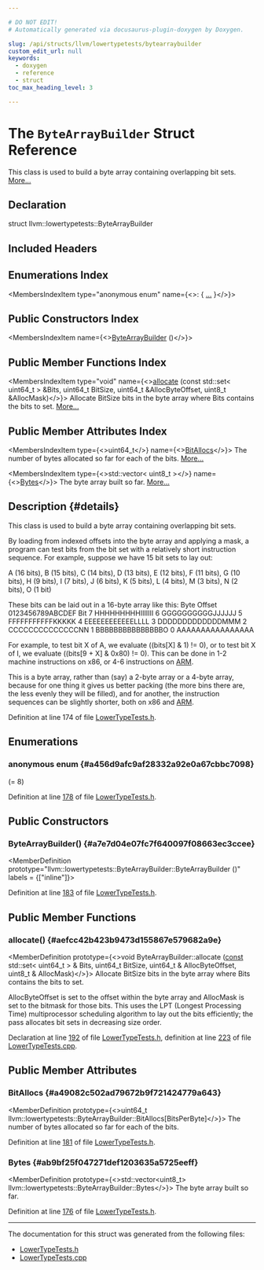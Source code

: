 ```yaml
---

# DO NOT EDIT!
# Automatically generated via docusaurus-plugin-doxygen by Doxygen.

slug: /api/structs/llvm/lowertypetests/bytearraybuilder
custom_edit_url: null
keywords:
  - doxygen
  - reference
  - struct
toc_max_heading_level: 3

---
```





# The `ByteArrayBuilder` Struct Reference

<DoxygenPage pluginConfig={pluginConfig}>

This class is used to build a byte array containing overlapping bit sets. <a href="#details">More...</a>

## Declaration

<CodeBlock>struct llvm::lowertypetests::ByteArrayBuilder</CodeBlock>

## Included Headers

<IncludesList>
<IncludesListItem
  filePath="llvm/Transforms/IPO/LowerTypeTests.h"
  permalink="/docs/api/files/include/include/llvm/include/llvm/transforms/include/llvm/transforms/ipo/lowertypetests-h"
  isLocal="true" />
</IncludesList>

## Enumerations Index

<MembersIndex>

<MembersIndexItem
  type="anonymous enum"
  name={<>:  &#123; <a href="#a456d9afc9af28332a92e0a67cbbc7098">...</a> &#125;</>}>
</MembersIndexItem>

</MembersIndex>

## Public Constructors Index

<MembersIndex>

<MembersIndexItem
  name={<><a href="#a7e7d04e07fc7f640097f08663ec3ccee">ByteArrayBuilder</a> ()</>}>
</MembersIndexItem>

</MembersIndex>

## Public Member Functions Index

<MembersIndex>

<MembersIndexItem
  type="void"
  name={<><a href="#aefcc42b423b9473d155867e579682a9e">allocate</a> (const std::set&lt; uint64&#95;t &gt; &amp;Bits, uint64&#95;t BitSize, uint64&#95;t &amp;AllocByteOffset, uint8&#95;t &amp;AllocMask)</>}>
Allocate BitSize bits in the byte array where Bits contains the bits to set. <a href="#aefcc42b423b9473d155867e579682a9e">More...</a>
</MembersIndexItem>

</MembersIndex>

## Public Member Attributes Index

<MembersIndex>

<MembersIndexItem
  type={<>uint64&#95;t</>}
  name={<><a href="#a49082c502ad79672b9f721424779a643">BitAllocs</a></>}>
The number of bytes allocated so far for each of the bits. <a href="#a49082c502ad79672b9f721424779a643">More...</a>
</MembersIndexItem>

<MembersIndexItem
  type={<>std::vector&lt; uint8&#95;t &gt;</>}
  name={<><a href="#ab9bf25f047271def1203635a5725eeff">Bytes</a></>}>
The byte array built so far. <a href="#ab9bf25f047271def1203635a5725eeff">More...</a>
</MembersIndexItem>

</MembersIndex>

## Description {#details}

This class is used to build a byte array containing overlapping bit sets.

By loading from indexed offsets into the byte array and applying a mask, a program can test bits from the bit set with a relatively short instruction sequence. For example, suppose we have 15 bit sets to lay out:

A (16 bits), B (15 bits), C (14 bits), D (13 bits), E (12 bits), F (11 bits), G (10 bits), H (9 bits), I (7 bits), J (6 bits), K (5 bits), L (4 bits), M (3 bits), N (2 bits), O (1 bit)

These bits can be laid out in a 16-byte array like this: <CodeBlock>  Byte Offset
0123456789ABCDEF
</CodeBlock> Bit 7 HHHHHHHHHIIIIIII 6 GGGGGGGGGGJJJJJJ 5 FFFFFFFFFFFKKKKK 4 EEEEEEEEEEEELLLL 3 DDDDDDDDDDDDDMMM 2 CCCCCCCCCCCCCCNN 1 BBBBBBBBBBBBBBBO 0 AAAAAAAAAAAAAAAA

For example, to test bit X of A, we evaluate ((bits&#91;X&#93; &amp; 1) != 0), or to test bit X of I, we evaluate ((bits&#91;9 + X&#93; &amp; 0x80) != 0). This can be done in 1-2 machine instructions on x86, or 4-6 instructions on <a href="/docs/api/namespaces/llvm/arm">ARM</a>.

This is a byte array, rather than (say) a 2-byte array or a 4-byte array, because for one thing it gives us better packing (the more bins there are, the less evenly they will be filled), and for another, the instruction sequences can be slightly shorter, both on x86 and <a href="/docs/api/namespaces/llvm/arm">ARM</a>.

Definition at line 174 of file <a href="/docs/api/files/include/include/llvm/include/llvm/transforms/include/llvm/transforms/ipo/lowertypetests-h">LowerTypeTests.h</a>.

<SectionDefinition>

## Enumerations

### anonymous enum  {#a456d9afc9af28332a92e0a67cbbc7098}

<MemberDefinition
  prototype="anonymous enum ">

<EnumerationList title="Enumeration values">

<Link id="a456d9afc9af28332a92e0a67cbbc7098a961b1f972e23c16ecc4ddffe1ddfbdca" />
<EnumerationListItem name="BitsPerByte">
 (= 8)
</EnumerationListItem>

</EnumerationList>

Definition at line <a href="/docs/api/files/include/include/llvm/include/llvm/transforms/include/llvm/transforms/ipo/lowertypetests-h/#l00178">178</a> of file <a href="/docs/api/files/include/include/llvm/include/llvm/transforms/include/llvm/transforms/ipo/lowertypetests-h">LowerTypeTests.h</a>.
</MemberDefinition>

</SectionDefinition>

<SectionDefinition>

## Public Constructors

### ByteArrayBuilder() {#a7e7d04e07fc7f640097f08663ec3ccee}

<MemberDefinition
  prototype="llvm::lowertypetests::ByteArrayBuilder::ByteArrayBuilder ()"
  labels = {["inline"]}>

Definition at line <a href="/docs/api/files/include/include/llvm/include/llvm/transforms/include/llvm/transforms/ipo/lowertypetests-h/#l00183">183</a> of file <a href="/docs/api/files/include/include/llvm/include/llvm/transforms/include/llvm/transforms/ipo/lowertypetests-h">LowerTypeTests.h</a>.
</MemberDefinition>

</SectionDefinition>

<SectionDefinition>

## Public Member Functions

### allocate() {#aefcc42b423b9473d155867e579682a9e}

<MemberDefinition
  prototype={<>void ByteArrayBuilder::allocate (<a href="/docs/api/files/lib/lib/target/lib/target/aarch64/aarch64promoteconstant-cpp/#a90f8350fecae261c25be85d38b451bff">const</a> std::set&lt; uint64&#95;t &gt; &amp; Bits, uint64&#95;t BitSize, uint64&#95;t &amp; AllocByteOffset, uint8&#95;t &amp; AllocMask)</>}>
Allocate BitSize bits in the byte array where Bits contains the bits to set.

AllocByteOffset is set to the offset within the byte array and AllocMask is set to the bitmask for those bits. This uses the LPT (Longest Processing Time) multiprocessor scheduling algorithm to lay out the bits efficiently; the pass allocates bit sets in decreasing size order.

Declaration at line <a href="/docs/api/files/include/include/llvm/include/llvm/transforms/include/llvm/transforms/ipo/lowertypetests-h/#l00192">192</a> of file <a href="/docs/api/files/include/include/llvm/include/llvm/transforms/include/llvm/transforms/ipo/lowertypetests-h">LowerTypeTests.h</a>, definition at line <a href="/docs/api/files/lib/lib/transforms/lib/transforms/ipo/lowertypetests-cpp/#l00223">223</a> of file <a href="/docs/api/files/lib/lib/transforms/lib/transforms/ipo/lowertypetests-cpp">LowerTypeTests.cpp</a>.
</MemberDefinition>

</SectionDefinition>

<SectionDefinition>

## Public Member Attributes

### BitAllocs {#a49082c502ad79672b9f721424779a643}

<MemberDefinition
  prototype={<>uint64&#95;t llvm::lowertypetests::ByteArrayBuilder::BitAllocs&#91;BitsPerByte&#93;</>}>
The number of bytes allocated so far for each of the bits.

Definition at line <a href="/docs/api/files/include/include/llvm/include/llvm/transforms/include/llvm/transforms/ipo/lowertypetests-h/#l00181">181</a> of file <a href="/docs/api/files/include/include/llvm/include/llvm/transforms/include/llvm/transforms/ipo/lowertypetests-h">LowerTypeTests.h</a>.
</MemberDefinition>

### Bytes {#ab9bf25f047271def1203635a5725eeff}

<MemberDefinition
  prototype={<>std::vector&lt;uint8&#95;t&gt; llvm::lowertypetests::ByteArrayBuilder::Bytes</>}>
The byte array built so far.

Definition at line <a href="/docs/api/files/include/include/llvm/include/llvm/transforms/include/llvm/transforms/ipo/lowertypetests-h/#l00176">176</a> of file <a href="/docs/api/files/include/include/llvm/include/llvm/transforms/include/llvm/transforms/ipo/lowertypetests-h">LowerTypeTests.h</a>.
</MemberDefinition>

</SectionDefinition>

<hr/>

The documentation for this struct was generated from the following files:

<ul>
<li><a href="/docs/api/files/include/include/llvm/include/llvm/transforms/include/llvm/transforms/ipo/lowertypetests-h">LowerTypeTests.h</a></li>
<li><a href="/docs/api/files/lib/lib/transforms/lib/transforms/ipo/lowertypetests-cpp">LowerTypeTests.cpp</a></li>
</ul>

</DoxygenPage>
